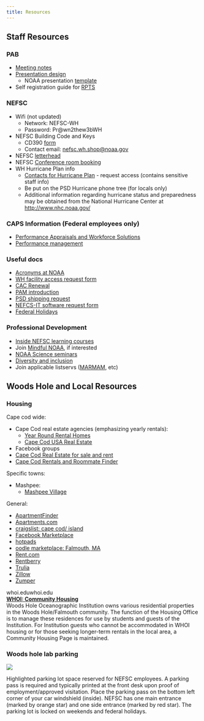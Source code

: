 ```yaml
---
title: Resources
---
```


## Staff Resources

### PAB

* [Meeting notes](https://drive.google.com/drive/folders/1Bh_-Ng5LLXUxRCGt9JP-VImOaK3A2tMk)  
* [Presentation design](https://docs.google.com/presentation/d/1pIpPgTgRAqpfgMPNzWAWybKB3R1bhJEiWfgw6tlv9Xs/edit)  
  * NOAA presentation [template](https://docs.google.com/presentation/d/1MaVcP3j4PWKGdXcK3iVNiAH8-wIYRNLd/edit?usp=sharing&ouid=116688690465000616014&rtpof=true&sd=true)  
* Self registration guide for [RPTS](https://docs.google.com/document/d/1cPRoAYOQKQuqowXA1i_44OAtUS-fw1c_/edit)

### NEFSC

* Wifi (not updated) 
  * Network: NEFSC-WH  
  * Password: Pr@wn2thew3bWH  
* NEFSC Building Code and Keys  
  * CD390 [form](https://drive.google.com/file/d/1m9SY4L4v19ZFj5DKum1eYw9vDgqREWud/view?usp=drive_link)  
  * Contact email: [nefsc.wh.shop@noaa.gov](mailto:nefsc.wh.shop@noaa.gov)  
* NEFSC [letterhead](https://docs.google.com/document/d/1qsl2P275GmtQoK-YWS4lWgJqyNDP5jW4/edit?usp=drive_link&ouid=116688690465000616014&rtpof=true&sd=true)  
* NEFSC [Conference room booking](https://sites.google.com/noaa.gov/insidenefsc/calendars?authuser=0)  
* WH Hurricane Plan info  
  * [Contacts for Hurricane Plan](https://docs.google.com/document/d/1-aD72xXutzpi3DjTLhPOHF438EewDlJX/edit) \- request access (contains sensitive staff info)  
  * Be put on the PSD Hurricane phone tree (for locals only)  
  * Additional information regarding hurricane status and preparedness may be obtained from the National Hurricane Center at [http://www.nhc.noaa.gov/](http://www.nhc.noaa.gov/)

### CAPS Information (Federal employees only)

* [Performance Appraisals and Workforce Solutions](https://sites.google.com/noaa.gov/inside-fisheries-hc/human-capital/performance-culture-incentive-and-honorary-awards/commerce-alternative-personnel-system-caps/performance-appraisals-and-workforce-solution-paws)  
* [Performance management](https://sites.google.com/noaa.gov/ohcs/policy-procedures/performance-management)

### Useful docs

* [Acronyms at NOAA](https://docs.google.com/spreadsheets/d/1uShi0joJFe1Ltm77Ttl6HIGzkWes2TWEmcICn4swH-E/edit?gid=0#gid=0)  
* [WH facility access request form](https://docs.google.com/spreadsheets/d/1cguE1Yw6qs-YShNxjrawlp_rGSYrhFhj9EfrKnqmtqo/edit?gid=2034022407#gid=2034022407)  
* [CAC Renewal](https://docs.google.com/document/d/1t0Pcf0PINxx5WkgV_GWGAKJB2Rd73g7-Ntz0uxEGTos/edit?tab=t.0#heading=h.anyz8w6xhgcx)   
* [PAM introduction](https://drive.google.com/drive/folders/1jYgAGED2ooW2tlUiCDwRQ2YrwfYPvUZX?usp=sharing)  
* [PSD shipping request](https://drive.google.com/file/d/1bi7JPOymFkWRacVaw82OjATudS8ISgC2/view?usp=sharing)  
* [NEFCS-IT software request form](https://drive.google.com/file/d/1hG4Y2yKdL4ANwzlf8rnXJKLjxnwjrG7r/view?usp=sharing)  
* [Federal Holidays](https://www.opm.gov/policy-data-oversight/pay-leave/federal-holidays/#url=2021)

### Professional Development

* [Inside NEFSC learning courses](https://sites.google.com/noaa.gov/insidenefsc/learning)  
* Join [Mindful NOAA](https://sites.google.com/noaa.gov/mindful-noaa-collaboration/home?authuser=0), if interested  
* [NOAA Science seminars](https://www.star.nesdis.noaa.gov/star/NOAAScienceSeminarContributors.php)  
* [Diversity and inclusion](https://sites.google.com/noaa.gov/insidenefsc/d-i?authuser=0)  
* Join applicable listservs ([MARMAM](https://lists.uvic.ca/mailman/listinfo/marmam), etc)

## Woods Hole and Local Resources

### Housing

Cape cod wide: 

* Cape Cod real estate agencies (emphasizing yearly rentals):  
  *   [Year Round Rental Homes](https://yearroundrentalhomes.com/)  
  *    [Cape Cod USA Real Estate](https://www.capecodusarealestate.com/)  
*  Facebook groups  
  *    [Cape Cod Real Estate for sale and rent](https://www.facebook.com/groups/610910522350459)  
  *    [Cape Cod Rentals and Roommate Finder](https://www.facebook.com/groups/1557757821142324/)

Specific towns:

* Mashpee:  
  *   [Mashpee Village](https://www.mashpeevillage.com/)

General:

*   [ApartmentFinder](https://www.apartmentfinder.com/)  
*   [Apartments.com](https://www.apartments.com/)  
*   [craigslist: cape cod/ island](https://capecod.craigslist.org/)  
*   [Facebook Marketplace](https://www.facebook.com/marketplace/category/propertyrentals)  
*   [hotpads](https://hotpads.com/)  
*   [oodle marketplace: Falmouth, MA](https://apartments.oodle.com/falmouth-ma/)  
*   [Rent.com](https://rent.com/)  
*   [Rentberry](https://rentberry.com/)  
*   [Trulia](https://www.trulia.com/)  
*   [Zillow](https://www.zillow.com/)  
*   [Zumper](https://www.zumper.com/)

whoi.eduwhoi.edu  
[**WHOI: Community Housing**](https://www.whoi.edu/housing/overview.do)  
Woods Hole Oceanographic Institution owns various residential properties in the Woods Hole/Falmouth community. The function of the Housing Office is to manage these residences for use by students and guests of the Institution. For Institution guests who cannot be accommodated in WHOI housing or for those seeking longer-term rentals in the local area, a Community Housing Page is maintained.

### Woods hole lab parking

![](/figs/Onboarding_images/parking.PNG)

Highlighted parking lot space reserved for NEFSC employees. A parking pass is required and typically printed at the front desk upon proof of employment/approved visitation. Place the parking pass on the bottom left corner of your car windshield (inside). NEFSC has one main entrance (marked by orange star) and one side entrance (marked by red star). The parking lot is locked on weekends and federal holidays.  